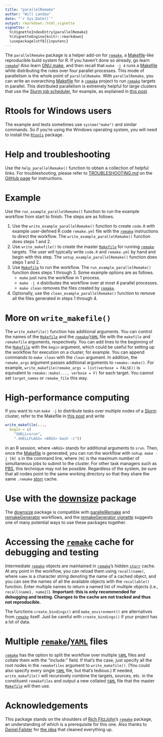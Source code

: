 ```yaml
---
title: "parallelRemake"
author: "Will Landau"
date: "`r Sys.Date()`"
output: rmarkdown::html_vignette
vignette: >
  %\VignetteIndexEntry{parallelRemake}
  %\VignetteEngine{knitr::rmarkdown}
  \usepackage[utf8]{inputenc}
---
```


The `parallelRemake` package is a helper add-on for [`remake`](https://github.com/richfitz/remake), a [Makefile](https://www.gnu.org/software/make/)-like reproducible build system for R. If you haven't done so already, go learn [`remake`](https://github.com/richfitz/remake)! Also learn [GNU make](https://www.gnu.org/software/make/), and then recall that `make -j 4` runs a [Makefile](https://www.gnu.org/software/make/) while distributing the rules over four parallel processes. This mode of parallelism is the whole point of `parallelRemake`. With `parallelRemake`, you can write an overarching [Makefile](https://www.gnu.org/software/make/) for a [`remake`](https://github.com/richfitz/remake) project to run [`remake`](https://github.com/richfitz/remake) targets in parallel. This distributed parallelism is extremely helpful for large clusters that use the [Slurm job scheduler](http://slurm.schedmd.com/), for example, as explained in [this post](http://plindenbaum.blogspot.com/2014/09/parallelizing-gnu-make-4-in-slurm.html).

# Rtools for Windows users

The example and tests sometimes use `system("make")` and similar commands. So if you're using the Windows operating system, you will need to install the [`Rtools`](https://github.com/stan-dev/rstan/wiki/Install-Rtools-for-Windows) package.

# Help and troubleshooting

Use the `help_parallelRemake()` function to obtain a collection of helpful links. For troubleshooting, please refer to [TROUBLESHOOTING.md](https://github.com/wlandau/parallelRemake/blob/master/TROUBLESHOOTING.md) on the [GitHub page](https://github.com/wlandau/parallelRemake) for instructions.

# Example

Use the `run_example_parallelRemake()` function to run the example workflow from start to finish. The steps are as follows.

1. Use the `write_example_parallelRemake()` function to create `code.R` with example user-defined R code `remake.yml` file with the [`remake`](https://github.com/richfitz/remake) instructions to direct the workflow. The `write_example_parallelRemake()` function does steps 1 and 2.
2. Use `write_makefile()` to create the master [`Makefile`](https://www.gnu.org/software/make/) for running [`remake`](https://github.com/richfitz/remake) targets. The user will typically write `code.R` and `remake.yml` by hand and begin with this step. The `setup_example_parallelRemake()` function does steps 1 and 2.
3. Use [`Makefile`](https://www.gnu.org/software/make/) to run the workflow. The `run_example_parallelRemake()` function does steps 1 through 3. Some example options are as follows.
    - `make` just runs the workflow in 1 process.
    - `make -j 4` distributes the workflow over at most 4 parallel processes.
    - `make clean` removes the files created by [`remake`](https://github.com/richfitz/remake).
5. Optionally, use the `clean_example_parallelRemake()` function to remove all the files generated in steps 1 through 4.
    
# More on `write_makefile()`

The `write_makefile()` function has additional arguments. You can control the names of the [`Makefile`](https://www.gnu.org/software/make/) and the [`remake`](https://github.com/richfitz/remake)/[`YAML`](http://yaml.org/) file with the `makefile` and `remakefile` arguments, respectively. You can add lines to the beginning of the [`Makefile`](https://www.gnu.org/software/make/) with the `begin` argument, which could be useful for setting up the workflow for execution on a cluster, for example. You can append commands to `make clean` with the `clean` argument. In addition, the `remake_args` argument passes additional arguments to `remake::make()`. For example, `write_makefile(remake_args = list(verbose = FALSE))` is equivalent to `remake::make(..., verbose = F)` for each target. You cannot set `target_names` or `remake_file` this way.

# High-performance computing

If you want to run `make -j` to distribute tasks over multiple nodes of a [Slurm](http://slurm.schedmd.com/) cluster, refer to the Makefile in [this post](http://plindenbaum.blogspot.com/2014/09/parallelizing-gnu-make-4-in-slurm.html) and write

```r
write_makefile(..., 
  begin = c(
    "SHELL=srun",
    ".SHELLFLAGS= <ARGS> bash -c"))
```

in an R session, where `<ARGS>` stands for additional arguments to `srun`. Then, once the [Makefile](https://www.gnu.org/software/make/) is generated, you can run the workflow with
`nohup make -j [N] &` in the command line, where `[N]` is the maximum number of simultaneous jobs to submit to the cluster.
For other task managers such as [PBS](https://en.wikipedia.org/wiki/Portable_Batch_System), this technique may not be possible. Regardless of the system, be sure that all nodes point to the same working directory so that they share the same `.remake` [storr](https://github.com/richfitz/storr) cache.

# Use with the [downsize](https://github.com/wlandau/downsize) package

The <a href="https://github.com/wlandau/downsize">downsize</a> package is compatible with <a href="https://github.com/wlandau/parallelRemake">parallelRemake</a> and <a href="https://github.com/wlandau/remakeGenerator">remakeGenerator</a> workflows, and the <a href="https://github.com/wlandau/remakeGenerator/blob/master/vignettes/remakeGenerator.Rmd">remakeGenerator vignette</a> suggests one of many potential ways to use these packages together.

# Accessing the [`remake`](https://github.com/richfitz/remake) cache for debugging and testing

Intermediate [`remake`](https://github.com/richfitz/remake) objects are maintained in [`remake`](https://github.com/richfitz/remake)'s hidden [`storr`](https://github.com/richfitz/storr) cache. At any point in the workflow, you can reload them using `recall(name)`, where `name` is a character string denoting the name of a cached object, and you can see the names of all the available objects with the `recallable()` function. Enter multiple names to return a named list of multiple objects (i.e., `recall(name1, name2)`). **Important: this is only recommended for debugging and testing. Changes to the cache are not tracked and thus not reproducible.**

The functions `create_bindings()` and `make_environment()` are alternatives from [`remake`](https://github.com/richfitz/remake) itself. Just be careful with `create_bindings()` if your project has a lot of data.

# Multiple [`remake`](https://github.com/richfitz/remake)/[`YAML`](http://yaml.org/) files

[`remake`](https://github.com/richfitz/remake) has the option to split the workflow over multiple [`YAML`](http://yaml.org/) files and collate them with the "include:" field. If that's the case, just specify all the root nodes in the `remakefiles` argument to `write_makefile()`. (You could also specify every single [`YAML`](http://yaml.org/) file, but that's tedious.) If needed, `write_makefile()` will recursively combine the targets, sources, etc. in the constituent `remakefiles` and output a new collated [`YAML`](http://yaml.org/) file that the master [`Makefile`](https://www.gnu.org/software/make/) will then use.

# Acknowledgements

This package stands on the shoulders of [Rich FitzJohn](https://richfitz.github.io/)'s [`remake`](https://github.com/richfitz/remake) package, an understanding of which is a prerequisite for this one. Also thanks to [Daniel Falster](http://danielfalster.com/) for [the idea](https://github.com/richfitz/remake/issues/84) that cleaned everything up.
